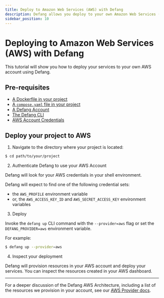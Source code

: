```yaml
---
title: Deploy to Amazon Web Services (AWS) with Defang
description: Defang allows you deploy to your own Amazon Web Services (AWS) account.
sidebar_position: 10
---
```


# Deploying to Amazon Web Services (AWS) with Defang

This tutorial will show you how to deploy your services to your own AWS account using Defang.

## Pre-requisites
* [A Dockerfile in your project](https://docs.docker.com/get-started/docker-concepts/building-images/writing-a-dockerfile/)
* [A `compose.yaml` file in your project](https://docs.docker.com/compose/gettingstarted/)
* [A Defang Account](/docs/getting-started/authenticating)
* [The Defang CLI](/docs/getting-started/installing)
* [AWS Account Credentials](https://docs.aws.amazon.com/cli/latest/userguide/cli-chap-authentication.html)

## Deploy your project to AWS

1. Navigate to the directory where your project is located:
```bash
$ cd path/to/your/project
```

2. Authenticate Defang to use your AWS Account

Defang will look for your AWS credentials in your shell environment.

Defang will expect to find one of the following credential sets:
* the `AWS_PROFILE` environment variable
* or, the `AWS_ACCESS_KEY_ID` and `AWS_SECRET_ACCESS_KEY` environment variables

3. Deploy

Invoke the `defang up` CLI command with the `--provider=aws` flag or set the `DEFANG_PROVIDER=aws` environment variable.

For example:

```bash
$ defang up --provider=aws
```

4. Inspect your deployment

Defang will provision resources in your AWS account and deploy your services. You can inspect the resources created in your AWS dashboard.

***

For a deeper discussion of the Defang AWS Architecture, including a list of the resources we provision in your account, see our [AWS Provider docs](/docs/providers/aws).
